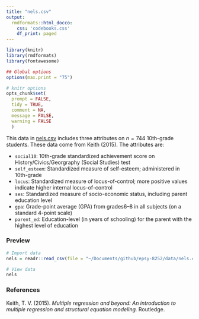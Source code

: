 ```yaml
---
title: "nels.csv"
output: 
  rmdformats::html_docco:
    css: 'codebooks.css'
    df_print: paged
---
```



```r
library(knitr)
library(rmdformats)
library(fontawesome)

## Global options
options(max.print = "75")

# knitr options
opts_chunk$set(
  prompt = FALSE,
  tidy = TRUE,
  comment = NA,
  message = FALSE,
  warning = FALSE
  )
```


This data in [nels.csv](https://github.com/zief0002/epsy-8252/raw/master/data/nels.csv) includes three attributes on $n = 744$ 10th-grade students. These data come from Keith (2015). The attributes are:

- `social10`: 10th-grade standardized achievement score on History/Civics/Georgraphy (Social Studies) test
- `self_esteem`: Standardized measure of self-esteem; administered in 10th-grade
- `locus`: Standardized measure of locus-of-control; more positive values indicate higher internal locus-of-control
- `ses`: Standardized measure of socio-economic status, including parent education level
- `gpa`: Grade-point average (GPA) from grades6&ndash;8 in all subjects (on a standard 4-point scale)
- `parent_ed`: Education-level (in years of schooling) for the parent with the highest level of education


### Preview

```r
# Import data
nels = readr::read_csv(file = "~/Documents/github/epsy-8252/data/nels.csv")

# View data
nels
```


### References

Keith, T. V. (2015). *Multiple regression and beyond: An introduction to multiple regression and structural equation modeling.* Routledge.

